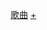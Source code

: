 {{Categories by country|nocat}}
{{container category}}
{{Commons cat|Songs by country}}

[[Category:歌曲|]]
[[Category:各国音乐作品|+]]
